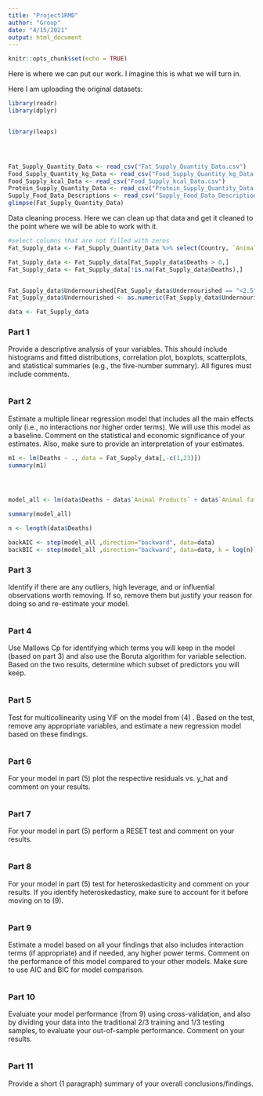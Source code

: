 ```yaml
---
title: "Project1RMD"
author: "Group"
date: "4/15/2021"
output: html_document
---
```


```r
knitr::opts_chunk$set(echo = TRUE)
```

Here is where we can put our work. I imagine this is what we will turn in. 

Here I am uploading the original datasets: 
```r
library(readr)
library(dplyr)


library(leaps)




Fat_Supply_Quantity_Data <- read_csv("Fat_Supply_Quantity_Data.csv")
Food_Supply_Quantity_kg_Data <- read_csv("Food_Supply_Quantity_kg_Data.csv")
Food_Supply_kcal_Data <- read_csv("Food_Supply_kcal_Data.csv")
Protein_Supply_Quantity_Data <- read_csv("Protein_Supply_Quantity_Data.csv")
Supply_Food_Data_Descriptions <- read_csv("Supply_Food_Data_Descriptions.csv")
glimpse(Fat_Supply_Quantity_Data)
```

Data cleaning process. Here we can clean up that data and get it cleaned to the point where we will be able to work with it. 
```r
#select columns that are not filled with zeros
Fat_Supply_data <- Fat_Supply_Quantity_Data %>% select(Country, `Animal Products`, `Animal fats`, `Cereals - Excluding Beer`, Eggs, `Fish, Seafood`, `Fruits - Excluding Wine`, Meat, `Milk - Excluding Butter`, Offals, Oilcrops, Pulses, Spices, `Starchy Roots`, Stimulants, Treenuts, `Vegetal Products`, `Vegetable Oils`, Vegetables, Obesity, Undernourished, Population, Confirmed, Deaths)

Fat_Supply_data <- Fat_Supply_data[Fat_Supply_data$Deaths > 0,]
Fat_Supply_data <- Fat_Supply_data[!is.na(Fat_Supply_data$Deaths),]


Fat_Supply_data$Undernourished[Fat_Supply_data$Undernourished == "<2.5"] <- 2.5
Fat_Supply_data$Undernourished <- as.numeric(Fat_Supply_data$Undernourished)

data <- Fat_Supply_data


```

### Part 1 
Provide a descriptive analysis of your variables. This should include histograms and fitted distributions, correlation plot, boxplots, scatterplots, and statistical summaries (e.g., the five-number summary). All figures must include comments.
```r

```


### Part 2
Estimate a multiple linear regression model that includes all the main effects only (i.e., no interactions nor higher order terms). We will use this model as a baseline. Comment on the statistical and economic significance of your estimates. Also, make sure to provide an interpretation of your estimates.
```r

m1 <- lm(Deaths ~ ., data = Fat_Supply_data[,-c(1,23)])
summary(m1)




model_all <- lm(data$Deaths ~ data$`Animal Products` + data$`Animal fats` + data$`Cereals - Excluding Beer` + data$Eggs + data$`Fish, Seafood` + data$`Fruits - Excluding Wine` + data$Meat + data$`Milk - Excluding Butter` + data$Offals + data$Oilcrops + data$Pulses + data$Spices + data$`Starchy Roots` + data$Stimulants + data$Treenuts + data$`Vegetal Products` + data$`Vegetable Oils` + data$Vegetables + data$Obesity + data$Undernourished + data$Population)

summary(model_all)

n <- length(data$Deaths)

backAIC <- step(model_all ,direction="backward", data=data)
backBIC <- step(model_all ,direction="backward", data=data, k = log(n))
```


### Part 3
Identify if there are any outliers, high leverage, and or influential observations worth removing. If so, remove them but justify your reason for doing so and re-estimate your model.
```r

```

### Part 4
Use Mallows Cp for identifying which terms you will keep in the model (based on part 3) and also use the Boruta algorithm for variable selection. Based on the two results, determine which subset of predictors you will keep.
```r

```


### Part 5
Test for multicollinearity using VIF on the model from (4) . Based on the test, remove any appropriate variables, and estimate a new regression model based on these findings.
```r

```


### Part 6
For your model in part (5) plot the respective residuals vs. y_hat  and comment on your results.
```r

```


### Part 7
For your model in part (5) perform a RESET test and comment on your results.
```r

```


### Part 8
For your model in part (5) test for heteroskedasticity and comment on your results. If you identify heteroskedasticy, make sure to account for it before moving on to (9).
```r

```


### Part 9
Estimate a model based on all your findings that also includes interaction terms (if appropriate) and if needed, any higher power terms. Comment on the performance of this model compared to your other models. Make sure to use AIC and BIC for model comparison.
```r

```

### Part 10
Evaluate your model performance (from 9) using cross-validation, and also by dividing your data into the traditional 2/3 training and 1/3 testing samples, to evaluate your out-of-sample performance. Comment on your results. 
```r

```


### Part 11
Provide a short (1 paragraph) summary of your overall conclusions/findings.


